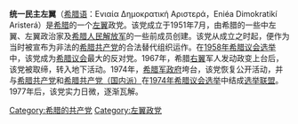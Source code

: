 '''统一民主左翼'''（[[希腊语|希腊语]]：Ενιαία Δημοκρατική Αριστερά，Eniéa Dimokratikí Aristerá）是[[希腊|希腊]]的一个[[左翼|左翼]]政党。该党成立于1951年7月，由希腊的一些中左翼、左翼政治家及[[希腊人民解放军|希腊人民解放军]]的一些前成员创建。该党从成立之时起，便作为当时被宣布为非法的[[希腊共产党|希腊共产党]]的合法替代组织运作。在[[1958年希腊议会选举|1958年希腊议会选举]]中，该党成为[[希腊议会|希腊议会]]最大的反对党。1967年，希腊[[右翼|右翼]]军人发动政变上台后，该党被取缔，转入地下活动。1974年，[[希腊军政府时期|希腊军政府]]垮台，该党恢复公开活动，并与[[希腊共产党|希腊共产党]]和[[希腊共产党（国内派）|希腊共产党（国内派）]]在[[1974年希腊议会选举|1974年希腊议会选举]]中结成[[选举联盟|选举联盟]]。1977年后，该党实力日微，逐渐瓦解。

[[Category:希腊的共产党|Category:希腊的共产党]]
[[Category:左翼政党|Category:左翼政党]]